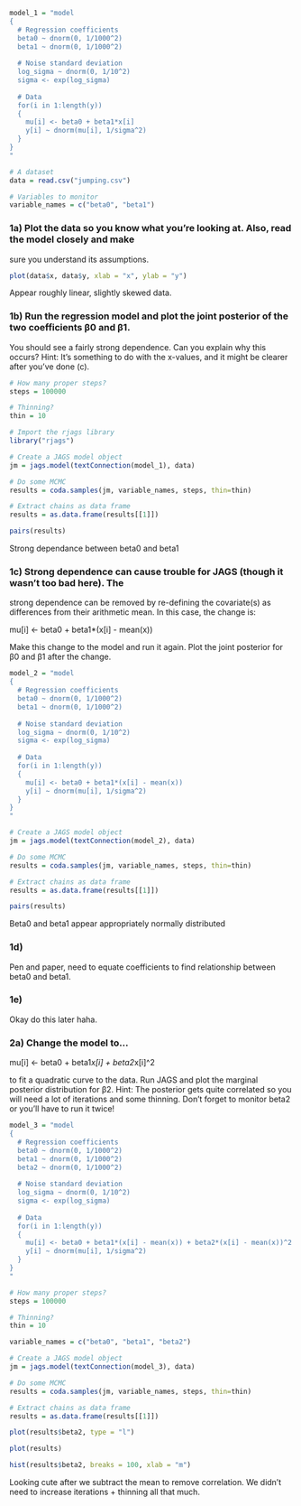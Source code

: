 ```r
model_1 = "model
{
  # Regression coefficients
  beta0 ~ dnorm(0, 1/1000^2)
  beta1 ~ dnorm(0, 1/1000^2)
  
  # Noise standard deviation
  log_sigma ~ dnorm(0, 1/10^2)
  sigma <- exp(log_sigma)
  
  # Data
  for(i in 1:length(y))
  {
    mu[i] <- beta0 + beta1*x[i]
    y[i] ~ dnorm(mu[i], 1/sigma^2)
  }
}
"

# A dataset
data = read.csv("jumping.csv")

# Variables to monitor
variable_names = c("beta0", "beta1")
```

### 1a) Plot the data so you know what you’re looking at. Also, read the model closely and make
sure you understand its assumptions.

```r
plot(data$x, data$y, xlab = "x", ylab = "y")
```

Appear roughly linear, slightly skewed data.

### 1b) Run the regression model and plot the joint posterior of the two coefficients β0 and β1.
You should see a fairly strong dependence. Can you explain why this occurs? Hint: It’s
something to do with the x-values, and it might be clearer after you’ve done (c).

```r
# How many proper steps?
steps = 100000

# Thinning?
thin = 10

# Import the rjags library
library("rjags")

# Create a JAGS model object
jm = jags.model(textConnection(model_1), data)

# Do some MCMC
results = coda.samples(jm, variable_names, steps, thin=thin)

# Extract chains as data frame
results = as.data.frame(results[[1]])

pairs(results)
```
Strong dependance between beta0 and beta1

### 1c) Strong dependence can cause trouble for JAGS (though it wasn’t too bad here). The
strong dependence can be removed by re-defining the covariate(s) as differences from their
arithmetic mean. In this case, the change is:

mu[i] <- beta0 + beta1*(x[i] - mean(x))

Make this change to the model and run it again. Plot the joint posterior for β0 and β1
after the change.

```r
model_2 = "model
{
  # Regression coefficients
  beta0 ~ dnorm(0, 1/1000^2)
  beta1 ~ dnorm(0, 1/1000^2)
  
  # Noise standard deviation
  log_sigma ~ dnorm(0, 1/10^2)
  sigma <- exp(log_sigma)
  
  # Data
  for(i in 1:length(y))
  {
    mu[i] <- beta0 + beta1*(x[i] - mean(x))
    y[i] ~ dnorm(mu[i], 1/sigma^2)
  }
}
"

# Create a JAGS model object
jm = jags.model(textConnection(model_2), data)

# Do some MCMC
results = coda.samples(jm, variable_names, steps, thin=thin)

# Extract chains as data frame
results = as.data.frame(results[[1]])

pairs(results)
```

Beta0 and beta1 appear appropriately normally distributed

### 1d) 

Pen and paper, need to equate coefficients to find relationship between beta0 and beta1.

### 1e)

Okay do this later haha.

### 2a) Change the model to...
mu[i] <- beta0 + beta1*x[i] + beta2*x[i]^2

to fit a quadratic curve to the data. Run JAGS and plot the marginal posterior distribution
for β2. Hint: The posterior gets quite correlated so you will need a lot of iterations and
some thinning. Don’t forget to monitor beta2 or you’ll have to run it twice!

```r
model_3 = "model
{
  # Regression coefficients
  beta0 ~ dnorm(0, 1/1000^2)
  beta1 ~ dnorm(0, 1/1000^2)
  beta2 ~ dnorm(0, 1/1000^2)
  
  # Noise standard deviation
  log_sigma ~ dnorm(0, 1/10^2)
  sigma <- exp(log_sigma)
  
  # Data
  for(i in 1:length(y))
  {
    mu[i] <- beta0 + beta1*(x[i] - mean(x)) + beta2*(x[i] - mean(x))^2
    y[i] ~ dnorm(mu[i], 1/sigma^2)
  }
}
"

# How many proper steps?
steps = 100000

# Thinning?
thin = 10

variable_names = c("beta0", "beta1", "beta2")

# Create a JAGS model object
jm = jags.model(textConnection(model_3), data)

# Do some MCMC
results = coda.samples(jm, variable_names, steps, thin=thin)

# Extract chains as data frame
results = as.data.frame(results[[1]])

plot(results$beta2, type = "l")
```
```r
plot(results)
```


```r
hist(results$beta2, breaks = 100, xlab = "m")
```

Looking cute after we subtract the mean to remove correlation. We didn't need to increase iterations + thinning all that much.